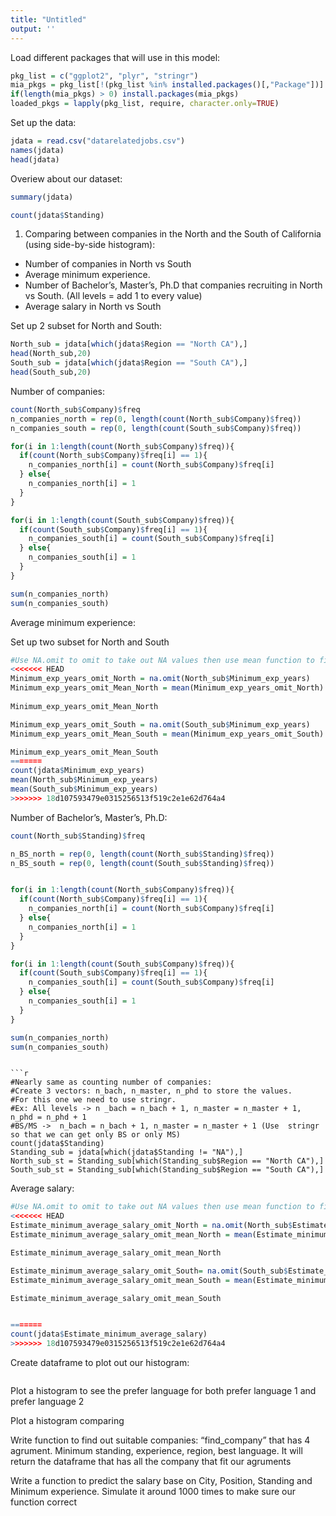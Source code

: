 ```yaml
---
title: "Untitled"
output: ''
---
```


Load different packages that will use in this model:

```r
pkg_list = c("ggplot2", "plyr", "stringr")
mia_pkgs = pkg_list[!(pkg_list %in% installed.packages()[,"Package"])]
if(length(mia_pkgs) > 0) install.packages(mia_pkgs)
loaded_pkgs = lapply(pkg_list, require, character.only=TRUE)
```

Set up the data:
```r
jdata = read.csv("datarelatedjobs.csv")
names(jdata)
head(jdata)
```

Overiew about our dataset:

```r
summary(jdata)
```

```r
count(jdata$Standing)
```

1. Comparing between companies in the North and the South of California (using side-by-side histogram):

- Number of companies in North vs South
- Average minimum experience. 
- Number of Bachelor's, Master's, Ph.D that companies recruiting in North vs South. (All levels = add 1 to every value)
- Average salary in North vs South

Set up 2 subset for North and South:

```r
North_sub = jdata[which(jdata$Region == "North CA"),]
head(North_sub,20)
South_sub = jdata[which(jdata$Region == "South CA"),]
head(South_sub,20)

```

Number of companies:

```r
count(North_sub$Company)$freq
n_companies_north = rep(0, length(count(North_sub$Company)$freq))
n_companies_south = rep(0, length(count(South_sub$Company)$freq))

for(i in 1:length(count(North_sub$Company)$freq)){
  if(count(North_sub$Company)$freq[i] == 1){
    n_companies_north[i] = count(North_sub$Company)$freq[i] 
  } else{
    n_companies_north[i] = 1
  }
}

for(i in 1:length(count(South_sub$Company)$freq)){
  if(count(South_sub$Company)$freq[i] == 1){
    n_companies_south[i] = count(South_sub$Company)$freq[i] 
  } else{
    n_companies_south[i] = 1
  }
}

sum(n_companies_north)
sum(n_companies_south)
```

Average minimum experience:

Set up two subset for North and South


```r
#Use NA.omit to omit to take out NA values then use mean function to find average
<<<<<<< HEAD
Minimum_exp_years_omit_North = na.omit(North_sub$Minimum_exp_years)
Minimum_exp_years_omit_Mean_North = mean(Minimum_exp_years_omit_North)
 
Minimum_exp_years_omit_Mean_North

Minimum_exp_years_omit_South = na.omit(South_sub$Minimum_exp_years)
Minimum_exp_years_omit_Mean_South = mean(Minimum_exp_years_omit_South)

Minimum_exp_years_omit_Mean_South
=======
count(jdata$Minimum_exp_years)
mean(North_sub$Minimum_exp_years)
mean(South_sub$Minimum_exp_years)
>>>>>>> 18d107593479e0315256513f519c2e1e62d764a4
```

Number of Bachelor's, Master's, Ph.D:

```r
count(North_sub$Standing)$freq

n_BS_north = rep(0, length(count(North_sub$Standing)$freq))
n_BS_south = rep(0, length(count(South_sub$Standing)$freq))


for(i in 1:length(count(North_sub$Company)$freq)){
  if(count(North_sub$Company)$freq[i] == 1){
    n_companies_north[i] = count(North_sub$Company)$freq[i] 
  } else{
    n_companies_north[i] = 1
  }
}

for(i in 1:length(count(South_sub$Company)$freq)){
  if(count(South_sub$Company)$freq[i] == 1){
    n_companies_south[i] = count(South_sub$Company)$freq[i] 
  } else{
    n_companies_south[i] = 1
  }
}

sum(n_companies_north)
sum(n_companies_south)

```
```

```r
#Nearly same as counting number of companies:
#Create 3 vectors: n_bach, n_master, n_phd to store the values.
#For this one we need to use stringr.
#Ex: All levels -> n _bach = n_bach + 1, n_master = n_master + 1, n_phd = n_phd + 1
#BS/MS ->  n_bach = n_bach + 1, n_master = n_master + 1 (Use  stringr so that we can get only BS or only MS)
count(jdata$Standing)
Standing_sub = jdata[which(jdata$Standing != "NA"),]
North_sub_st = Standing_sub[which(Standing_sub$Region == "North CA"),]
South_sub_st = Standing_sub[which(Standing_sub$Region == "South CA"),]
```

Average salary:

```r
#Use NA.omit to omit to take out NA values then use mean function to find average
<<<<<<< HEAD
Estimate_minimum_average_salary_omit_North = na.omit(North_sub$Estimate_minimum_average_salary)
Estimate_minimum_average_salary_omit_mean_North = mean(Estimate_minimum_average_salary_omit_North)

Estimate_minimum_average_salary_omit_mean_North

Estimate_minimum_average_salary_omit_South= na.omit(South_sub$Estimate_minimum_average_salary)
Estimate_minimum_average_salary_omit_mean_South = mean(Estimate_minimum_average_salary_omit_South)

Estimate_minimum_average_salary_omit_mean_South


=======
count(jdata$Estimate_minimum_average_salary)
>>>>>>> 18d107593479e0315256513f519c2e1e62d764a4
```

Create dataframe to plot out our histogram:

```r

```

Plot a histogram to see the prefer language for both prefer language 1 and prefer language 2

Plot a histogram comparing 
 
Write function to find out suitable companies: "find_company" that has 4 agrument. Minimum standing, experience, region, best language. It will return the dataframe that has all the company that fit our agruments

Write a function to predict the salary base on City, Position, Standing and Minimum experience. Simulate it around 1000 times to make sure our function correct

